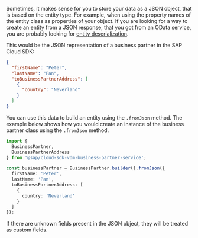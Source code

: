 Sometimes, it makes sense for you to store your data as a JSON object, that is based on the entity type.
For example, when using the property names of the entity class as properties of your object.
If you are looking for a way to create an entity from a JSON response, that you got from an OData service, you are probably looking for [entity deserialization](#deserialize-an-odata-json-response-to-an-entity).

This would be the JSON representation of a business partner in the SAP Cloud SDK:

```json
{
  "firstName": "Peter",
  "lastName": "Pan",
  "toBusinessPartnerAddress": [
    {
      "country": "Neverland"
    }
  ]
}
```

You can use this data to build an entity using the `.fromJson` method.
The example below shows how you would create an instance of the business partner class using the `.fromJson` method.

```ts
import {
  BusinessPartner,
  BusinessPartnerAddress
} from '@sap/cloud-sdk-vdm-business-partner-service';

const businessPartner = BusinessPartner.builder().fromJson({
  firstName: 'Peter',
  lastName: 'Pan',
  toBusinessPartnerAddress: [
    {
      country: 'Neverland'
    }
  ]
});
```

If there are unknown fields present in the JSON object, they will be treated as custom fields.

